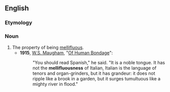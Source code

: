==English==

===Etymology===
{{suffix|en|mellifluous|ness}}

===Noun===
{{en-noun|-}}

# The property of being [[mellifluous]].
#* '''1915''', [[w:W. Somerset Maugham|W.S. Maugham]], "[[s:Of Human Bondage/Chapter LXXXVI|Of Human Bondage]]":
#*: "You should read Spanish," he said. "It is a noble tongue. It has not the '''mellifluousness''' of Italian, Italian is the language of tenors and organ-grinders, but it has grandeur: it does not ripple like a brook in a garden, but it surges tumultuous like a mighty river in flood."